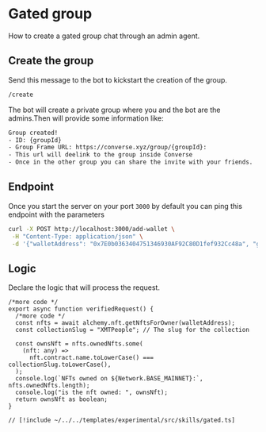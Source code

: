 # Gated group

How to create a gated group chat through an admin agent.

## Create the group

Send this message to the bot to kickstart the creation of the group.

```bash
/create
```

The bot will create a private group where you and the bot are the admins.Then will provide some information like:

```bash
Group created!
- ID: {groupId}
- Group Frame URL: https://converse.xyz/group/{groupId}:
- This url will deelink to the group inside Converse
- Once in the other group you can share the invite with your friends.
```

## Endpoint

Once you start the server on your port `3000` by default you can ping this endpoint with the parameters

```bash
curl -X POST http://localhost:3000/add-wallet \
 -H "Content-Type: application/json" \
 -d '{"walletAddress": "0x7E0b0363404751346930AF92C80D1fef932Cc48a", "groupId": "2bc1d20d2e7ac190bcaff3bba0f012b3"}'
```

## Logic

Declare the logic that will process the request.

```tsx
/*more code */
export async function verifiedRequest() {
  /*more code */
  const nfts = await alchemy.nft.getNftsForOwner(walletAddress);
  const collectionSlug = "XMTPeople"; // The slug for the collection

  const ownsNft = nfts.ownedNfts.some(
    (nft: any) =>
      nft.contract.name.toLowerCase() === collectionSlug.toLowerCase(),
  );
  console.log(`NFTs owned on ${Network.BASE_MAINNET}:`, nfts.ownedNfts.length);
  console.log("is the nft owned: ", ownsNft);
  return ownsNft as boolean;
}
```

```tsx [src/skills/gated.ts]
// [!include ~/../../templates/experimental/src/skills/gated.ts]
```
